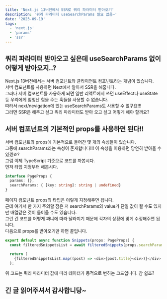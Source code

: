 ```yaml
---
title: 'Next.js 13버전에서 SSR로 쿼리 파라미터 받아오기'
description: '쿼리 파라미터 useSearchParams 필요 없음~'
date: '2023-09-19'
tags:
  - 'next.js'
  - 'params'
  - 'ssr'
---
```


## 쿼리 파라미터 받아오고 싶은데 useSearchParams 없이 어떻게 받아오지..?
Next.js 13버전에서는 서버 컴포넌트와 클라이언트 컴포넌트라는 개념이 있습니다. <br/>
서버 컴포넌트를 사용하면 Next에서 알아서 SSR을 해줍니다. <br/>
그러나 서버 컴포넌트를 사용하게 되면 일반 리액트에서 쓰던 useEffect나 useState 등 우리에게 엄청난 힘을 주는 훅들을 사용할 수 없습니다. <br/>
따라서 next/nevigation에 있는 useSearchParams도 사용할 수 없구요!!! <br/>
그러면 SSR은 해주고 싶고 쿼리 파라미터도 받아 오고 싶고 어떻게 해야 할까요?

## 서버 컴포넌트의 기본적인 props를 사용하면 된다!!
서버 컴포넌트의 props에 기본적으로 들어간 몇 개의 속성들이 있습니다. <br/>
그중에 searchParams라는 속성이 존재합니다!!! 이 속성을 이용하면 당연히 받아올 수 있겠죠? <br/>
그럼 이제 TypeScript 기준으로 코드를 까봅시다. <br/>
먼저 타입 지정부터 해봅시다.
```ts
interface PageProps {
  params: {},
  searchParams: { [key: string]: string | undefined}
}
```
페이지 컴포넌트 props의 타입은 이렇게 지정해주면 됩니다. <br/>
근데 여기서 한 가지 주의할 점은 저 searchParams의 value가 단일 값이 될 수도 있지만 배열같은 것이 들어올 수도 있습니다. <br/>
그런 건 코드를 어떻게 짜냐에 따라 달라지기 때문에 각자의 상황에 맞게 수정해주면 됩니다. <br/>
다음으로 props를 받아오기만 하면 끝입니다.
```ts
export default async function Snippets(props: PageProps) {
  const filteredSnippetsList = await filteredSnippets(props.searchParams.key);

  return (
    {filteredSnippetsList.map((post) => <div>{post.title}<div>)}</div>
  );
```
위 코드는 쿼리 파라미터 값에 따라 데이터가 동적으로 변하는 코드입니다.
참 쉽죠?

## 긴 글 읽어주셔서 감사합니당~